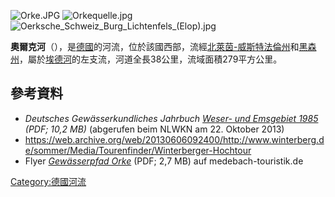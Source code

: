 {{No footnotes|time=2020-07-07T13:41:52+00:00}}
{{Coord|51|7|39|N|8|52|18.7|E|display=title}}

[[Image:Orke.JPG|right]]
[[Image:Orkequelle.jpg|thumb]]
[[Image:Oerksche_Schweiz_Burg_Lichtenfels_(Elop).jpg|thumb]]

'''奧爾克河'''（{{lang-de|Orke}}），是[[德國|德國]]的河流，位於該國西部，流經[[北萊茵-威斯特法倫州|北萊茵-威斯特法倫州]]和[[黑森州|黑森州]]，屬於[[埃德河|埃德河]]的左支流，河道全長38公里，流域面積279平方公里。

==參考資料==
* ''Deutsches Gewässerkundliches Jahrbuch [http://www.nlwkn.niedersachsen.de/download/65368/1985_DGJ_Weser-Ems.pdf.pdf Weser- und Emsgebiet 1985] {{Wayback|url=http://www.nlwkn.niedersachsen.de/download/65368/1985_DGJ_Weser-Ems.pdf.pdf |date=20131029191758 }} (PDF; 10,2 MB)'' (abgerufen beim NLWKN am 22. Oktober 2013)
* https://web.archive.org/web/20130606092400/http://www.winterberg.de/sommer/Media/Tourenfinder/Winterberger-Hochtour
* Flyer [http://www.medebach-touristik.de/fileadmin/PDF/portaltafel_orke_testkl_korr_AS.pdf ''Gewässerpfad Orke''] {{Wayback|url=http://www.medebach-touristik.de/fileadmin/PDF/portaltafel_orke_testkl_korr_AS.pdf |date=20160304080020 }} (PDF; 2,7 MB) auf medebach-touristik.de

{{Germany-geo-stub}}
[[Category:德國河流|Category:德國河流]]